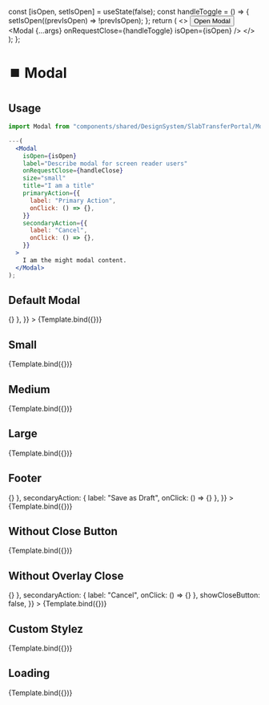 
<Meta title="Modal" component={Modal} />

  const [isOpen, setIsOpen] = useState(false);
  const handleToggle = () => {
    setIsOpen((prevIsOpen) => !prevIsOpen);
  };
  return (
    <>
      <Button onClick={handleToggle} color="primary" hideIcon>
        Open Modal
      </Button>
      <Modal {...args} onRequestClose={handleToggle} isOpen={isOpen} />
    </>
  );
};

# ⏹️ Modal

## Usage

```jsx
import Modal from "components/shared/DesignSystem/SlabTransferPortal/Modal";

---(
  <Modal
    isOpen={isOpen}
    label="Describe modal for screen reader users"
    onRequestClose={handleClose}
    size="small"
    title="I am a title"
    primaryAction={{
      label: "Primary Action",
      onClick: () => {},
    }}
    secondaryAction={{
      label: "Cancel",
      onClick: () => {},
    }}
  >
    I am the might modal content.
  </Modal>
);
```

## Default Modal

<Canvas>
  <Story
    name="default"
    args={{
      children: "test",
      size: "small",
      primaryAction: { label: "Save", onClick: () => {} },
    }}
  >
    {Template.bind({})}
  </Story>
</Canvas>

<ArgsTable story="default" />

## Small

<Canvas>
  <Story
    name="Small"
    args={{
      children: "Small Content",
      size: "small",
    }}
  >
    {Template.bind({})}
  </Story>
</Canvas>

## Medium

<Canvas>
  <Story
    name="Medium"
    args={{
      children: "Medium Content",
      size: "medium",
    }}
  >
    {Template.bind({})}
  </Story>
</Canvas>

## Large

<Canvas>
  <Story
    name="Large"
    args={{
      children: "Large Content",
      size: "large",
    }}
  >
    {Template.bind({})}
  </Story>
</Canvas>

## Footer

<Canvas>
  <Story
    name="Footer"
    args={{
      children: "Large Content",
      primaryAction: { label: "Publish", onClick: () => {} },
      secondaryAction: { label: "Save as Draft", onClick: () => {} },
    }}
  >
    {Template.bind({})}
  </Story>
</Canvas>

## Without Close Button

<Canvas>
  <Story
    name="Without Close Button"
    args={{
      title: "Without Close Button",
      children: "Maybe you have a thing against that close button.",
      showCloseButton: false,
      bodyStyle: { paddingBottom: 32 },
    }}
  >
    {Template.bind({})}
  </Story>
</Canvas>

## Without Overlay Close

<Canvas>
  <Story
    name="Without Overlay Close"
    args={{
      title: "Without Overlay Close",
      children: "Maybe clicking on the overlay feels risky.",
      primaryAction: { label: "Save", onClick: () => {} },
      secondaryAction: { label: "Cancel", onClick: () => {} },
      showCloseButton: false,
    }}
  >
    {Template.bind({})}
  </Story>
</Canvas>

## Custom Stylez

<Canvas>
  <Story
    name="Custom Stylez"
    args={{
      children: "Check out my margins. And my paddings. I'm so unique.",
      bodyStyle: { backgroundColor: "red", padding: 100, margin: 100 },
    }}
  >
    {Template.bind({})}
  </Story>
</Canvas>

## Loading

<Canvas>
  <Story
    name="Loading"
    args={{
      loading: { isVisible: true },
    }}
  >
    {Template.bind({})}
  </Story>
</Canvas>
